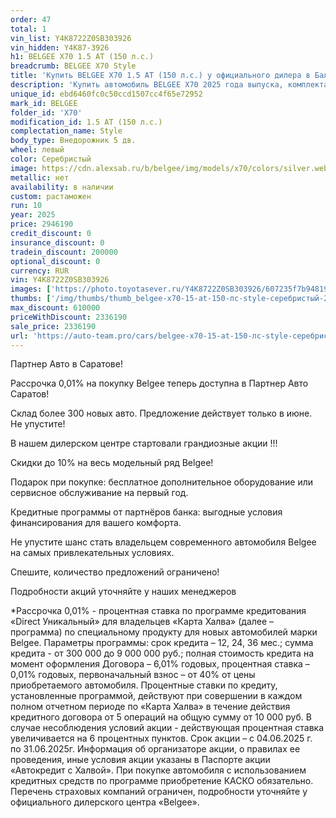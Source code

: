 ```yaml
---
order: 47
total: 1
vin_list: Y4K8722Z0SB303926
vin_hidden: Y4K87-3926
h1: BELGEE X70 1.5 AT (150 л.с.)
breadcrumb: BELGEE X70 Style
title: 'Купить BELGEE X70 1.5 AT (150 л.с.) у официального дилера в Балаково'
description: 'Купить автомобиль BELGEE X70 2025 года выпуска, комплектация Style, цвет - Серебристый, двигатель - 1.5 AT (150 л.с.) у официального дилера в г. Балаково. Стоимость данного автомобиля BELGEE X70 – 2336190'
unique_id: ebd6460fc0c50ccd1507cc4f65e72952
mark_id: BELGEE
folder_id: 'X70'
modification_id: 1.5 AT (150 л.с.)
complectation_name: Style
body_type: Внедорожник 5 дв.
wheel: левый
color: Серебристый
image: https://cdn.alexsab.ru/b/belgee/img/models/x70/colors/silver.webp
metallic: нет
availability: в наличии
custom: растаможен
run: 10
year: 2025
price: 2946190
credit_discount: 0
insurance_discount: 0
tradein_discount: 200000
optional_discount: 0
currency: RUR
vin: Y4K8722Z0SB303926
images: ['https://photo.toyotasever.ru/Y4K8722Z0SB303926/607235f7b94819836ac883bbc54c1b4c.jpeg', 'https://photo.toyotasever.ru/Y4K8722Z0SB303926/d2f6285cd126f8a22f96b20ada8333e3.jpeg', 'https://photo.toyotasever.ru/Y4K8722Z0SB303926/e9e036b8c6156f6febc978d12d9ddf40.jpeg', 'https://photo.toyotasever.ru/Y4K8722Z0SB303926/3d686eb6a4946d53f3a5a54dd7c06f23.jpeg', 'https://photo.toyotasever.ru/Y4K8722Z0SB303926/3a0022329c2291d484f271b3a2188d50.jpeg', 'https://photo.toyotasever.ru/Y4K8722Z0SB303926/fc0e6cbdcb3ea044e54756e142553898.jpeg', 'https://photo.toyotasever.ru/Y4K8722Z0SB303926/c9fa6a4a62e0d94154b19264c89751bc.jpeg', 'https://photo.toyotasever.ru/Y4K8722Z0SB303926/72702033e4f8e53e731aa8d9fca07cb5.jpeg', 'https://photo.toyotasever.ru/Y4K8722Z0SB303926/60bf20bd82c75bb32f1c8f3a5aaafa41.jpeg', 'https://photo.toyotasever.ru/Y4K8722Z0SB303926/a5908f644de1357a28478f4e7a6fc3fd.jpeg']
thumbs: ['/img/thumbs/thumb_belgee-x70-15-at-150-лс-style-серебристый-2025_c1b4c_0.webp', '/img/thumbs/thumb_belgee-x70-15-at-150-лс-style-серебристый-2025_333e3_1.webp', '/img/thumbs/thumb_belgee-x70-15-at-150-лс-style-серебристый-2025_ddf40_2.webp', '/img/thumbs/thumb_belgee-x70-15-at-150-лс-style-серебристый-2025_06f23_3.webp', '/img/thumbs/thumb_belgee-x70-15-at-150-лс-style-серебристый-2025_88d50_4.webp']
max_discount: 610000
priceWithDiscount: 2336190
sale_price: 2336190
url: 'https://auto-team.pro/cars/belgee-x70-15-at-150-лс-style-серебристый-2025/'
---
```

<p>
 Партнер Авто в Саратове!
</p>
<p>
</p>
<p>
 Рассрочка 0,01% на покупку Belgee теперь доступна в Партнер Авто Саратов!
</p>
<p>
 Склад более 300 новых авто. Предложение действует только в июне. He упустите!
</p>
<p>
</p>
<p>
 В нашем дилерском центре стартовали грандиозные акции !!!
</p>
<p>
</p>
<p>
 Скидки дo 10% нa весь модельный ряд Belgee!
</p>
<p>
 Подарок при покупке: бесплатное дополнительное оборудование или сервисное обслуживание на первый год.
</p>
<p>
 Кредитные программы от партнёров банка: выгодные условия финансирования для вашего комфорта.
</p>
<p>
</p>
<p>
 Не упустите шанс стать владельцем современного автомобиля Belgee на самых привлекательных условиях.
</p>
<p>
 Спешите, количество предложений ограничено!
</p>
<p>
</p>
<p>
 Подробности акций уточняйте у наших менеджеров
</p>
<p>
</p>
<p>
 *Рассрочка 0,01% - процентная ставка по программе кредитования «Dirесt Уникальный» для владельцев «Карта Халва» (далее – программа) по специальному продукту для новых автомобилей марки Belgee. Параметры программы: срок кредита – 12, 24, 36 мес.; сумма кредита - от 300 000 до 9 000 000 руб.; полная стоимость кредита на момент оформления Договора – 6,01% годовых, процентная ставка – 0,01% годовых, первоначальный взнос – от 40% от цены приобретаемого автомобиля. Процентные ставки по кредиту, установленные программой, действуют при совершении в каждом полном отчетном периоде по «Карта Халва» в течение действия кредитного договора от 5 операций на общую сумму от 10 000 руб. В случае несоблюдения условий акции - действующая процентная ставка увеличивается на 6 процентных пунктов. Срок акции – с 04.06.2025 г. по 31.06.2025г. Информация об организаторе акции, о правилах ее проведения, иные условия акции указаны в Паспорте акции «Автокредит с Халвой». При покупке автомобиля с использованием кредитных средств по программе приобретение КАСКО обязательно. Перечень страховых компаний ограничен, подробности уточняйте у официального дилерского центра «Belgee».
</p>
